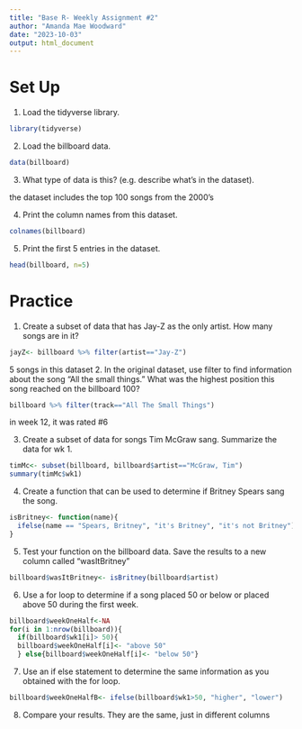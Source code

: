 ```yaml
---
title: "Base R- Weekly Assignment #2"
author: "Amanda Mae Woodward"
date: "2023-10-03"
output: html_document
---
```

# Set Up
1. Load the tidyverse library. 
```r
library(tidyverse)
```
2. Load the billboard data. 
```r
data(billboard)
```
3. What type of data is this? (e.g. describe what's in the dataset).

the dataset includes the top 100 songs from the 2000's 
                               
4. Print the column names from this dataset. 
```r
colnames(billboard)
```
5. Print the first 5 entries in the dataset. 
```r
head(billboard, n=5)
```
# Practice
1. Create a subset of data that has Jay-Z as the only artist. How many songs are in it?
```r
jayZ<- billboard %>% filter(artist=="Jay-Z")
```
5 songs in this dataset
2. In the original dataset, use filter to find information about the song "All the small things." What was the highest position this song reached on the billboard 100? 
```r
billboard %>% filter(track=="All The Small Things")
```
in week 12, it was rated #6
                               
3. Create a subset of data for songs Tim McGraw sang. Summarize the data for wk 1.
```r
timMc<- subset(billboard, billboard$artist=="McGraw, Tim")                              
summary(timMc$wk1)
```
4. Create a function that can be used to determine if Britney Spears sang the song. 
```r
isBritney<- function(name){
  ifelse(name == "Spears, Britney", "it's Britney", "it's not Britney")
}
```
5. Test your function on the billboard data. Save the results to a new column called "wasItBritney"
```r
billboard$wasItBritney<- isBritney(billboard$artist)
```
6. Use a for loop to determine if a song placed 50 or below or placed above 50 during the first week. 
```r
billboard$weekOneHalf<-NA
for(i in 1:nrow(billboard)){
  if(billboard$wk1[i]> 50){
  billboard$weekOneHalf[i]<- "above 50"
  } else{billboard$weekOneHalf[i]<- "below 50"}
```
7. Use an if else statement to determine the same information as you obtained with the for loop. 
```r
billboard$weekOneHalfB<- ifelse(billboard$wk1>50, "higher", "lower")
```
8. Compare your results. 
They are the same, just in different columns
